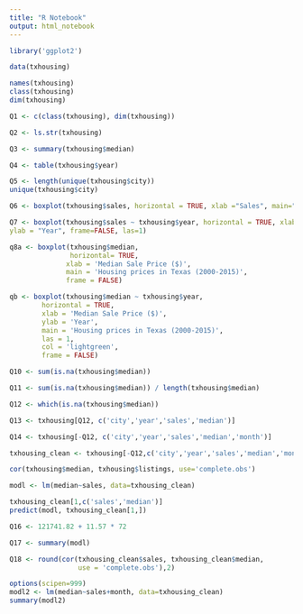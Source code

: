```yaml
---
title: "R Notebook"
output: html_notebook
---
```



```r
library('ggplot2')

data(txhousing)

names(txhousing)
class(txhousing)
dim(txhousing)

```
```r
Q1 <- c(class(txhousing), dim(txhousing))
```

```r
Q2 <- ls.str(txhousing)
```

```r
Q3 <- summary(txhousing$median)
```

```r
Q4 <- table(txhousing$year)
```

```r
Q5 <- length(unique(txhousing$city))
unique(txhousing$city)
```

```r
Q6 <- boxplot(txhousing$sales, horizontal = TRUE, xlab ="Sales", main="Large Variability in sales in Texas houses from 2000-2015")
```

```r
Q7 <- boxplot(txhousing$sales ~ txhousing$year, horizontal = TRUE, xlab = "Sales", 
ylab = "Year", frame=FALSE, las=1)
```

```r
q8a <- boxplot(txhousing$median,
               horizontal= TRUE, 
              xlab = 'Median Sale Price ($)',
              main = 'Housing prices in Texas (2000-2015)',
              frame = FALSE)
```

```r
qb <- boxplot(txhousing$median ~ txhousing$year,
        horizontal = TRUE,
        xlab = 'Median Sale Price ($)',
        ylab = 'Year',
        main = 'Housing prices in Texas (2000-2015)',
        las = 1,
        col = 'lightgreen',
        frame = FALSE)
```

```r
Q10 <- sum(is.na(txhousing$median))
```

```r
Q11 <- sum(is.na(txhousing$median)) / length(txhousing$median)
```

```r
Q12 <- which(is.na(txhousing$median))
```

```r
Q13 <- txhousing[Q12, c('city','year','sales','median')]
```

```r
Q14 <- txhousing[-Q12, c('city','year','sales','median','month')]
```

```r
txhousing_clean <- txhousing[-Q12,c('city','year','sales','median','month')]

cor(txhousing$median, txhousing$listings, use='complete.obs')

modl <- lm(median~sales, data=txhousing_clean)
```

```r
txhousing_clean[1,c('sales','median')]
predict(modl, txhousing_clean[1,])
```

```r
Q16 <- 121741.82 + 11.57 * 72
```

```r
Q17 <- summary(modl)
```

```r
Q18 <- round(cor(txhousing_clean$sales, txhousing_clean$median, 
                 use = 'complete.obs'),2)
```

```r
options(scipen=999)
modl2 <- lm(median~sales+month, data=txhousing_clean)
summary(modl2)
```
